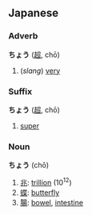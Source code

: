 ==Japanese==
===Adverb===
'''ちょう''' ([[超]], chō)

# (''slang'') [[very]]

===Suffix===
'''ちょう''' ([[超]], chō)

# [[super]]

===Noun===
'''ちょう''' (chō)

#[[兆]]: [[trillion]] (10<sup>12</sup>)
#[[蝶]]: [[butterfly]]
#[[腸]]: [[bowel]], [[intestine]]